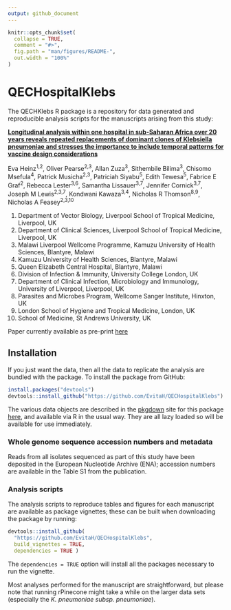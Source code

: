 ```yaml
---
output: github_document
---
```


<!-- README.md is generated from README.Rmd. Please edit that file -->

```r
knitr::opts_chunk$set(
  collapse = TRUE,
  comment = "#>",
  fig.path = "man/figures/README-",
  out.width = "100%"
)
```

# QECHospitalKlebs

<!-- badges: start -->
<!-- badges: end -->

The QECHKlebs R package is a repository for data generated and reproducible analysis scripts for the manuscripts arising from this study:

[**Longitudinal analysis within one hospital in sub-Saharan Africa over 20 years reveals repeated replacements of dominant clones of Klebsiella pneumoniae and stresses the importance to include temporal patterns for vaccine design considerations**](https://www.medrxiv.org/content/10.1101/2023.09.26.23296137v1)

Eva Heinz^1,2^, Oliver Pearse^2,3^, Allan Zuza^3^, Sithembile Bilima^3^, Chisomo Msefula^4^, Patrick Musicha^2,3^, Patriciah Siyabu^5^, Edith Tewesa^5^, Fabrice E Graf^2^, Rebecca Lester^3,6^, Samantha Lissauer^3,7^, Jennifer Cornick^3,7^, Joseph M Lewis^2,3,7^, Kondwani Kawaza^3,4^, Nicholas R Thomson^8,9^, Nicholas A Feasey^2,3,10^

1. Department of Vector Biology, Liverpool School of Tropical Medicine, Liverpool, UK
2. Department of Clinical Sciences, Liverpool School of Tropical Medicine, Liverpool, UK
3. Malawi Liverpool Wellcome Programme, Kamuzu University of Health Sciences, Blantyre, Malawi
4. Kamuzu University of Health Sciences, Blantyre, Malawi
5. Queen Elizabeth Central Hospital, Blantyre, Malawi
6. Division of Infection & Immunity, University College London, UK
7. Department of Clinical Infection, Microbiology and Immunology, University of Liverpool, Liverpool, UK
8. Parasites and Microbes Program, Wellcome Sanger Institute, Hinxton, UK
9. London School of Hygiene and Tropical Medicine, London, UK
10. School of Medicine, St Andrews University, UK


Paper currently available as pre-print [here](https://www.medrxiv.org/content/10.1101/2023.09.26.23296137v1)

## Installation

If you just want the data, then all the data to replicate the analysis are bundled with the package. To install the package from GitHub:

```r
install.packages("devtools")
devtools::install_github("https://github.com/EvitaH/QECHospitalKlebs")
```


The various data objects are described in the [pkgdown]() site for this package [here](), and available via R in the usual way. They are all lazy loaded so will be available for use immediately.

### Whole genome sequence accession numbers and metadata

Reads from all isolates sequenced as part of this study have been deposited in the European Nucleotide Archive (ENA); accession numbers are available in the Table S1 from the publication.

### Analysis scripts

The analysis scripts to reproduce tables and figures for each manuscript are available as package vignettes; these can be built when downloading the package by running:


```r
devtools::install_github(
  "https://github.com/EvitaH/QECHospitalKlebs", 
  build_vignettes = TRUE, 
  dependencies = TRUE )
```

The `dependencies = TRUE` option will install all the packages necessary to run the vignette.

Most analyses performed for the manuscript are straightforward, but please note that running rPinecone might take a while on the larger data sets (especially the _K. pneumoniae subsp. pneumoniae_).

